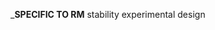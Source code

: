 <!-- 
Text specific to RM: stability experimental design
--> 
___SPECIFIC TO RM__ stability experimental design

